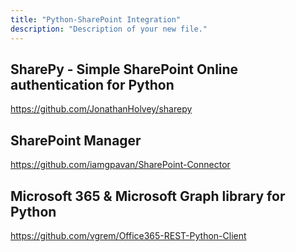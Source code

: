 ```yaml
---
title: "Python-SharePoint Integration"
description: "Description of your new file."
---
```


## SharePy - Simple SharePoint Online authentication for Python

https://github.com/JonathanHolvey/sharepy

## SharePoint Manager

https://github.com/iamgpavan/SharePoint-Connector

## Microsoft 365 & Microsoft Graph library for Python

https://github.com/vgrem/Office365-REST-Python-Client